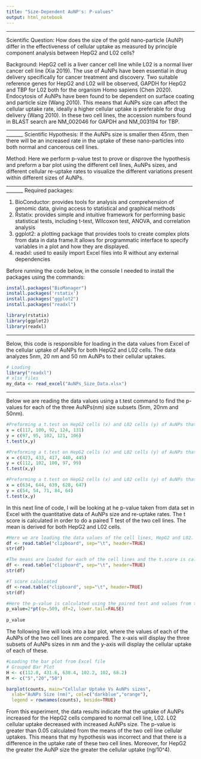 ---
title: "Size-Dependent AuNP's: P-values"
output: html_notebook
---
_____________

Scientific Question: How does the size of the gold nano-particle (AuNP) differ in the effectiveness of cellular uptake as measured by principle component analysis between HepG2 and L02 cells? 

Background: HepG2 cell is a liver cancer cell line while L02 is a normal liver cancer cell line (Xia 2019). The use of AuNPs have been essential in drug delivery specifically for cancer treatment and discovery. Two suitable reference genes for HepG2 and L02 will be observed, GAPDH for HepG2 and TBP for L02 both for the organism Homo sapiens (Chen 2020). Endocytosis of AuNPs have been found to be dependent on surface coating and particle size (Wang 2010). This means that AuNPs size can affect the cellular uptake rate, ideally a higher cellular uptake is preferable for drug delivery (Wang 2010). In these two cell lines, the accession numbers found in BLAST search are NM_002046 for GAPDH and NM_003194 for TBP. 
_____________________________________________________________________________________
Scientific Hypothesis: If the AuNPs size is smaller then 45nm, then there will be an increased rate in the uptake of these nano-particles into both normal and cancerous cell lines.

Method: Here we perform p-value test to prove or disprove the hypothesis and preform a bar plot using the different cell lines, AuNPs sizes, and different cellular re-uptake rates to visualize the different variations present within different sizes of AuNPs. 
_____________________________________________________________________________________
Required packages:

1) BioConductor: provides tools for analysis and comprehension of genomic data, giving access to statistical and graphical methods
2) Rstatix: provides simple and intuitive framework for performing basic statistical tests, including t-test, WIIcoxon test, ANOVA, and correlation analysis
3) ggplot2: a plotting package that provides tools to create complex plots from data in data frame.It allows for programmatic interface to specify variables in a plot and how they are displayed.
4) readxl: used to easily import Excel files into R without any external dependencies

Before running the code below, in the console I needed to install the packages using the commands:

```{r}
install.packages("BioManager")
install.packages('rstatix')
install.packages("ggplot2")
install.packages("readxl")

library(rstatix)
library(ggplot2)
library(readxl)


```

_____________________________________________________________________________________

Below, this code is responsible for loading in the data values from Excel of the cellular uptake of AuNPs for both HepG2 and L02 cells. The data analyzes 5nm, 20 nm and 50 nm AuNPs to their cellular uptakes.  
```{r}
# Loading
library("readxl")
# xlsx files
my_data <- read_excel("AuNPs_Size_Data.xlsx")

```
_____________________________________________________________________________________

Below we are reading the data values using a t.test command to find the p-values for each of the three AuNPs(nm) size subsets (5nm, 20nm and 50nm). 

```{r}
#Preforming a t.test on HepG2 cells (x) and L02 cells (y) of AuNPs that are 5 nm. 
x = c(117, 100, 92, 124, 131)
y = c(97, 95, 102, 121, 106)
t.test(x,y)
```
```{r}
#Preforming a t.test on HepG2 cells (x) and L02 cells (y) of AuNPs that are 20 nm. 
x = c(423, 433, 417, 440, 445)
y = c(112, 102, 100, 97, 99)
t.test(x,y)
```
```{r}
#Preforming a t.test on HepG2 cells (x) and L02 cells (y) of AuNPs that are 50 nm. 
x = c(634, 644, 639, 628, 647)
y = c(54, 54, 71, 84, 64)
t.test(x,y)
```

In this next line of code, I will be looking at he p-value taken from data set in Excel with the quantitative data of AuNPs size and re-uptake rates. The t score is calculated in order to do a paired T test of the two cell lines. The mean is derived for both HepG2 and L02 cells. 

```{r}
#Here we are loading the data values of the cell lines, HepG2 and L02. Here N=15 for each variable. 
df <- read.table("clipboard", sep="\t", header=TRUE)
str(df)

```
```{r}
#The means are loaded for each of the cell lines and the t.score is calculated
df <- read.table("clipboard", sep="\t", header=TRUE)
str(df)
```
```{r}
#T score calulcated 
df <-read.table("clipboard", sep="\t", header=TRUE)
str(df)
```
```{r}
#Here the p-value is calculated using the paired test and values from the data frame above
p_value=2*pt(q=.509, df=2, lower.tail=FALSE)
  
p_value
```

The following line will look into a bar plot, where the values of each of the AuNPs of the two cell lines are compared. The x-axis will display the three subsets of AuNPs sizes in nm and the y-axis will display the cellular uptake of each of these. 


```{r}
#Loading the bar plot from Excel file
# Grouped Bar Plot
H <- c(112.8, 431.6, 638.4, 102.2, 102, 68.2)
M <- c("5","20","50")

barplot(counts, main="Cellular Uptake Vs AuNPs sizes",
  xlab="AuNPs Size (nm)", col=c("darkblue","orange"),
  legend = rownames(counts), beside=TRUE)

```
From this experiment, the data results indicate that the uptake of AuNPs increased for the HepG2 cells compared to normal cell line, L02. L02 cellular uptake decreased with increased AuNPs size. The p-value is greater than 0.05 calculated from the means of the two cell line cellular uptakes. This means that my hypothesis was incorrect and that there is a difference in the uptake rate of these two cell lines. Moreover, for HepG2 the greater the AuNP size the greater the cellular uptake (ng/10^4).   